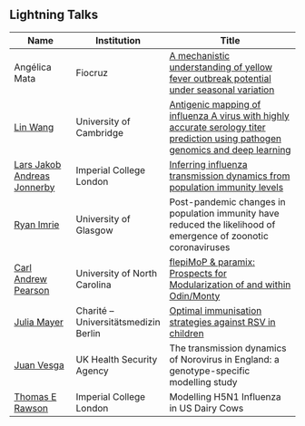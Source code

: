 ## Lightning Talks

| Name                      | Institution         | Title |
|---------------------------|--------------------|---------------------------------------------------------------|
| Angélica Mata             | Fiocruz | [A mechanistic understanding of yellow fever outbreak potential under seasonal variation](slides/Lightning Talk - Fiocruz presentation.pdf) |
| [Lin Wang](https://www.gen.cam.ac.uk/directory/lin-wang)                 | University of Cambridge | [Antigenic mapping of influenza A virus with highly accurate serology titer prediction using pathogen genomics and deep learning](slides/Lin_202503.pdf) |
| [Lars Jakob Andreas Jonnerby](https://www.linkedin.com/in/jakob-jonnerby/?originalSubdomain=uk) | Imperial College London | [Inferring influenza transmission dynamics from population immunity levels](slides/Workshop_Jonnerby_v3.pdf) |
| [Ryan Imrie](https://www.linkedin.com/in/ryanmimrie/?originalSubdomain=uk)                | University of Glasgow | Post-pandemic changes in population immunity have reduced the likelihood of emergence of zoonotic coronaviruses |
| [Carl Andrew Pearson](https://github.com/pearsonca)       | University of North Carolina | [flepiMoP & paramix: Prospects for Modularization of and within Odin/Monty](slides/flepiMoP & paramix_ Prospects for Modularization of and within Odin_Monty.pdf) |
| [Julia Mayer](https://globalhealth.charite.de/en/metas/person/person/address_detail/julia_stephanie_mayer)               | Charité – Universitätsmedizin Berlin | [Optimal immunisation strategies against RSV in children](slides/Lighting talk - J Mayer.pdf) |
| [Juan Vesga](https://www.linkedin.com/in/juan-vesga-96182834/?originalSubdomain=uk)                | UK Health Security Agency | The transmission dynamics of Norovirus in England: a genotype-specific modelling study |
| [Thomas E Rawson](https://profiles.imperial.ac.uk/t.rawson)           | Imperial College London | Modelling H5N1 Influenza in US Dairy Cows |


